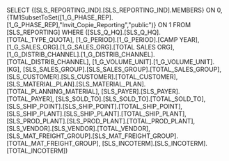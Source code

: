 SELECT {[SLS_REPORTING_IND].[SLS_REPORTING_IND].MEMBERS} ON 0, {TM1SubsetToSet([1_G_PHASE_REP].[1_G_PHASE_REP],"Invit_Copie_Reporting","public")} ON 1 FROM [SLS_REPORTING] WHERE ([SLS_Q_HQ].[SLS_Q_HQ].[TOTAL_TYPE_QUOTA], [1_G_PERIOD].[1_G_PERIOD].[CAMP YEAR], [1_G_SALES_ORG].[1_G_SALES_ORG].[TOTAL SALES ORG], [1_G_DISTRIB_CHANNEL].[1_G_DISTRIB_CHANNEL].[TOTAL_DISTRIB_CHANNEL], [1_G_VOLUME_UNIT].[1_G_VOLUME_UNIT].[KG], [SLS_SALES_GROUP].[SLS_SALES_GROUP].[TOTAL_SALES_GROUP], [SLS_CUSTOMER].[SLS_CUSTOMER].[TOTAL_CUSTOMER], [SLS_MATERIAL_PLAN].[SLS_MATERIAL_PLAN].[TOTAL_PLANNING_MATERIAL], [SLS_PAYER].[SLS_PAYER].[TOTAL_PAYER], [SLS_SOLD_TO].[SLS_SOLD_TO].[TOTAL_SOLD_TO], [SLS_SHIP_POINT].[SLS_SHIP_POINT].[TOTAL_SHIP_POINT], [SLS_SHIP_PLANT].[SLS_SHIP_PLANT].[TOTAL_SHIP_PLANT], [SLS_PROD_PLANT].[SLS_PROD_PLANT].[TOTAL_PROD_PLANT], [SLS_VENDOR].[SLS_VENDOR].[TOTAL_VENDOR], [SLS_MAT_FREIGHT_GROUP].[SLS_MAT_FREIGHT_GROUP].[TOTAL_MAT_FREIGHT_GROUP], [SLS_INCOTERM].[SLS_INCOTERM].[TOTAL_INCOTERM])